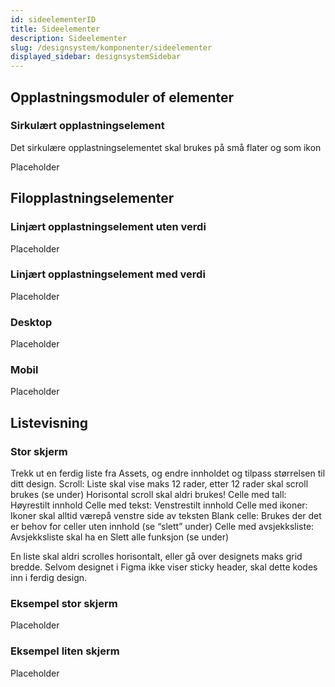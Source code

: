 ```yaml
---
id: sideelementerID
title: Sideelementer
description: Sideelementer
slug: /designsystem/komponenter/sideelementer
displayed_sidebar: designsystemSidebar
---
```


## Opplastningsmoduler of elementer

### Sirkulært opplastningselement
Det sirkulære opplastningselementet skal brukes på små flater og som ikon

<p>Placeholder</p>

## Filopplastningselementer

### Linjært opplastningselement uten verdi

<p>Placeholder</p>

### Linjært opplastningselement med verdi

<p>Placeholder</p>

### Desktop

<p>Placeholder</p>

### Mobil

<p>Placeholder</p>

## Listevisning

### Stor skjerm
Trekk ut en ferdig liste fra Assets, og endre innholdet og tilpass størrelsen til ditt design.
Scroll: Liste skal vise maks 12 rader, etter 12 rader skal scroll brukes (se under)
Horisontal scroll skal aldri brukes!
Celle med tall: Høyrestilt innhold
Celle med tekst: Venstrestilt innhold
Celle med ikoner:  Ikoner skal alltid værepå venstre side av teksten
Blank celle: Brukes der det er behov for celler uten innhold (se “slett” under)
Celle med avsjekksliste: Avsjekksliste skal ha en Slett alle funksjon (se under)

En liste skal aldri scrolles horisontalt, eller gå over designets maks grid bredde.
Selvom designet i Figma ikke viser sticky header, skal dette kodes inn i ferdig design.

### Eksempel stor skjerm

<p>Placeholder</p>

### Eksempel liten skjerm

<p>Placeholder</p>
